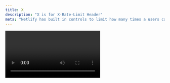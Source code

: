 ```yaml
---
title: X
description: "X is for X-Rate-Limit Header"
meta: "Netlify has built in controls to limit how many times a users can make API requests per minute."
---
```


<Video id="q2XyBUwjUkA" />

When using an API you never want to let your users flood you with requests that you can’t process in time. So Netlify has built in controls to limit how many times a users can make API requests per minute. Leaving your site free of any disastrous mishaps!